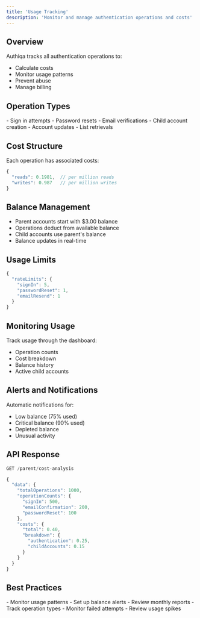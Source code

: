 ```yaml
---
title: 'Usage Tracking'
description: 'Monitor and manage authentication operations and costs'
---
```


## Overview

Authiqa tracks all authentication operations to:
- Calculate costs
- Monitor usage patterns
- Prevent abuse
- Manage billing

## Operation Types

<CardGroup cols={2}>
  <Card title="Authentication" icon="key">
    - Sign in attempts
    - Password resets
    - Email verifications
  </Card>
  <Card title="Account Management" icon="users">
    - Child account creation
    - Account updates
    - List retrievals
  </Card>
</CardGroup>

## Cost Structure

Each operation has associated costs:

```javascript
{
  "reads": 0.1981,  // per million reads 
  "writes": 0.987   // per million writes 
}
```

## Balance Management


- Parent accounts start with $3.00 balance
- Operations deduct from available balance
- Child accounts use parent's balance
- Balance updates in real-time

## Usage Limits

```javascript
{
  "rateLimits": {
    "signIn": 5,        
    "passwordReset": 1,  
    "emailResend": 1    
  }
}
```

## Monitoring Usage

Track usage through the dashboard:
- Operation counts
- Cost breakdown
- Balance history
- Active child accounts

## Alerts and Notifications

Automatic notifications for:
- Low balance (75% used)
- Critical balance (90% used)
- Depleted balance
- Unusual activity

## API Response

```javascript
GET /parent/cost-analysis

{
  "data": {
    "totalOperations": 1000,
    "operationCounts": {
      "signIn": 500,
      "emailConfirmation": 200,
      "passwordReset": 100
    },
    "costs": {
      "total": 0.40,
      "breakdown": {
        "authentication": 0.25,
        "childAccounts": 0.15
      }
    }
  }
}
```

## Best Practices

<CardGroup cols={2}>
  <Card title="Cost Management" icon="chart-line">
    - Monitor usage patterns
    - Set up balance alerts
    - Review monthly reports
  </Card>
  <Card title="Operation Tracking" icon="list-check">
    - Track operation types
    - Monitor failed attempts
    - Review usage spikes
  </Card>
</CardGroup>